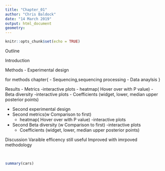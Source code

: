 ```yaml
---
title: "Chapter_01"
author: "Chris Baldock"
date: "14 March 2019"
output: html_document
geometry: 
---
```


```r
knitr::opts_chunk$set(echo = TRUE)
```

Outline 

Introduction 


Methods
- Experimental design

for methods chapter{ 
  - Sequencing,sequencing processing
  - Data anaylsis 
}


Results 
- Metrics 
  -interactive plots 
  - heatmap( Hover over with P value)
- Beta diversity 
  -interactive plots
- Coefficients (widget, lower, median upper posterior points)

- Second experimental design 
- Second metrics(w Comparison to first)
  - heatmap( Hover over with P value)
  -interactive plots 
- Second Beta diversity (w Comparison to first)
  -interactive plots
  - Coefficients (widget, lower, median upper posterior points)
  
Discussion 
Varaible efficency 
still useful 
Improved with imrpoved methodology 





</br>


```r
summary(cars)
```

